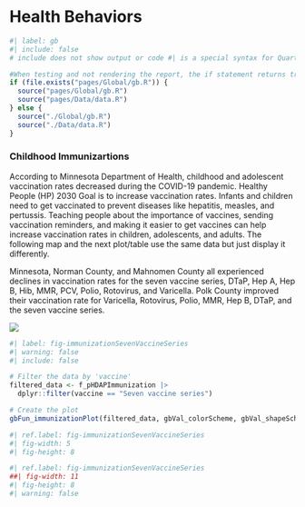 # Health Behaviors

```r
#| label: gb
#| include: false
# include does not show output or code #| is a special syntax for Quarto 

#When testing and not rendering the report, the if statement returns true but when rendering as the report, the else executes
if (file.exists("pages/Global/gb.R")) {
  source("pages/Global/gb.R")
  source("pages/Data/data.R")
} else {
  source("./Global/gb.R")
  source("./Data/data.R")
}
```


### Childhood Immunizartions

According to Minnesota Department of Health, childhood and adolescent vaccination rates decreased during the COVID-19 pandemic. Healthy People (HP) 2030 Goal is to increase vaccination rates. Infants and children need to get vaccinated to prevent diseases like hepatitis, measles, and pertussis. Teaching people about the importance of vaccines, sending vaccination reminders, and making it easier to get vaccines can help increase vaccination rates in children, adolescents, and adults. The following map and the next plot/table use the same data but just display it differently.

Minnesota, Norman County, and Mahnomen County all experienced declines in vaccination rates for the seven vaccine series, DTaP, Hep A, Hep B, Hib, MMR, PCV, Polio, Rotovirus, and Varicella. Polk County improved their vaccination rate for Varicella, Rotovirus, Polio, MMR, Hep B, DTaP, and the seven vaccine series.

[![](Attachments/mnMap_countyImmunizationTest.png)](https://data.web.health.state.mn.us/web/mndata/immunization_basic#countymap)

```r
#| label: fig-immunizationSevenVaccineSeries
#| warning: false
#| include: false

# Filter the data by 'vaccine'
filtered_data <- f_pHDAPImmunization |> 
  dplyr::filter(vaccine == "Seven vaccine series")

# Create the plot
gbFun_immunizationPlot(filtered_data, gbVal_colorScheme, gbVal_shapeScheme, "Seven Vaccine Series")

```

::: {.content-visible when-format="html"}
```r
#| ref.label: fig-immunizationSevenVaccineSeries
#| fig-width: 5
#| fig-height: 8

```
:::

::: {.content-visible when-format="pdf"}
```r
#| ref.label: fig-immunizationSevenVaccineSeries
##| fig-width: 11
#| fig-height: 8
#| warning: false

```
:::


